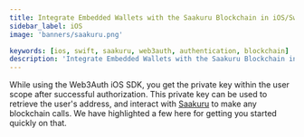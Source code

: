```yaml
---
title: Integrate Embedded Wallets with the Saakuru Blockchain in iOS/Swift Applications
sidebar_label: iOS
image: 'banners/saakuru.png'

keywords: [ios, swift, saakuru, web3auth, authentication, blockchain]
description: 'Integrate Embedded Wallets with the Saakuru Blockchain in iOS/Swift Applications | Embedded Wallets'
---
```



<SEO
  title="Integrate Embedded Wallets with the Saakuru Blockchain in iOS/Swift Applications"
  description="Integrate Embedded Wallets with the Saakuru Blockchain in iOS/Swift Applications | Embedded Wallets"
  image="https://web3auth.io/docs/banners/saakuru.png"
  slug="/embedded-wallets/connect-blockchain/evm/saakuru/ios"
/>

While using the Web3Auth iOS SDK, you get the private key within the user scope after successful authorization. This private key can be used to retrieve the user's address, and interact with [Saakuru](https://saakuru.com/) to make any blockchain calls. We have highlighted a few here for getting you started quickly on that.

<EVMInteraction />
